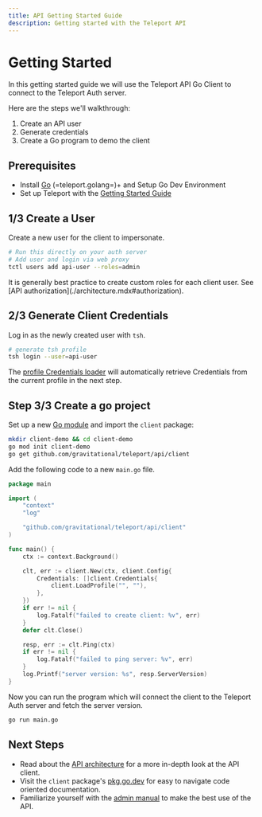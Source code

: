 ```yaml
---
title: API Getting Started Guide
description: Getting started with the Teleport API
---
```


# Getting Started

In this getting started guide we will use the Teleport API Go Client to connect to the Teleport Auth server.

Here are the steps we'll walkthrough:
 1. Create an API user
 2. Generate credentials
 3. Create a Go program to demo the client

## Prerequisites

- Install [Go](https://golang.org/doc/install) (=teleport.golang=)+ and Setup Go Dev Environment
- Set up Teleport with the [Getting Started Guide](../../getting-started.mdx)

## 1/3 Create a User

Create a new user for the client to impersonate. 

```bash
# Run this directly on your auth server
# Add user and login via web proxy
tctl users add api-user --roles=admin
```

<Admonition type="note">
  It is generally best practice to create custom roles for each client user. See [API authorization](./architecture.mdx#authorization).
</Admonition>

## 2/3 Generate Client Credentials

Log in as the newly created user with `tsh`.

```bash
# generate tsh profile
tsh login --user=api-user
```

The [profile Credentials loader](https://pkg.go.dev/github.com/gravitational/teleport/api/client#LoadProfile)
will automatically retrieve Credentials from the current profile in the next step.

## Step 3/3 Create a go project

Set up a new [Go module](https://golang.org/doc/tutorial/create-module) and import the `client` package: 

```bash
mkdir client-demo && cd client-demo
go mod init client-demo
go get github.com/gravitational/teleport/api/client
```

Add the following code to a new `main.go` file.

```go
package main

import (
	"context"
	"log"

	"github.com/gravitational/teleport/api/client"
)

func main() {
	ctx := context.Background()

	clt, err := client.New(ctx, client.Config{
		Credentials: []client.Credentials{
			client.LoadProfile("", ""),
		},
	})
	if err != nil {
		log.Fatalf("failed to create client: %v", err)
	}
	defer clt.Close()

	resp, err := clt.Ping(ctx)
	if err != nil {
		log.Fatalf("failed to ping server: %v", err)
	}
	log.Printf("server version: %s", resp.ServerVersion)
}
```

Now you can run the program which will connect the client to the Teleport Auth server and fetch the server version.

```bash
go run main.go
```

## Next Steps

- Read about the [API architecture](./architecture.mdx) for a more in-depth look at the API client.
- Visit the `client` package's [pkg.go.dev](https://pkg.go.dev/github.com/gravitational/teleport/api/client) for easy to navigate code oriented documentation.
- Familiarize yourself with the [admin manual](../../admin-guide.mdx) to make the best use of the API.